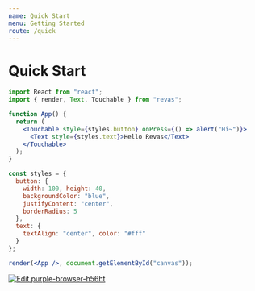 ```yaml
---
name: Quick Start
menu: Getting Started
route: /quick
---
```



# Quick Start




<Playground>
  <AreaCenter>
    <App />
  </AreaCenter>
</Playground>

``` jsx
import React from "react";
import { render, Text, Touchable } from "revas";

function App() {
  return (
    <Touchable style={styles.button} onPress={() => alert("Hi~")}>
      <Text style={styles.text}>Hello Revas</Text>
    </Touchable>
  );
}

const styles = {
  button: {
    width: 100, height: 40,
    backgroundColor: "blue",
    justifyContent: "center",
    borderRadius: 5
  },
  text: {
    textAlign: "center", color: "#fff"
  }
};

render(<App />, document.getElementById("canvas"));

```

[![Edit purple-browser-h56ht](https://codesandbox.io/static/img/play-codesandbox.svg)](https://codesandbox.io/s/purple-browser-h56ht?fontsize=14&hidenavigation=1&module=%2Fsrc%2Findex.jsx&theme=dark)